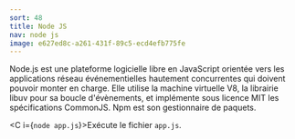 ```yaml
---
sort: 48
title: Node JS
nav: node js
image: e627ed8c-a261-431f-89c5-ecd4efb775fe
---
```


Node.js est une plateforme logicielle libre en JavaScript orientée vers les applications réseau événementielles hautement concurrentes qui doivent pouvoir monter en charge. Elle utilise la machine virtuelle V8, la librairie libuv pour sa boucle d'évènements, et implémente sous licence MIT les spécifications CommonJS. Npm est son gestionnaire de paquets.

<C i={`node app.js`}>Exécute le fichier `app.js`.</C>


